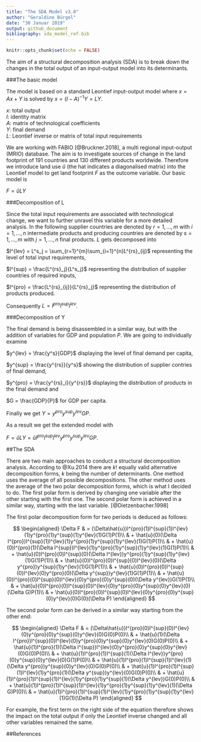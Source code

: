 ---
title: "The SDA Model v3.0"
author: "Geraldine Bürgel"
date: "30 Januar 2019"
output: github_document
bibliography: sda_model_ref.bib
---

```{r setup, include=FALSE}
knitr::opts_chunk$set(echo = FALSE)
```

The aim of a structural decomposition analysis (SDA) is to break down the changes in the total output of an input-output model into its determinants.

###The basic model

The model is based on a standard Leontief input-output model where $x = Ax + Y$ is solved by $x = (I - A)^{-1}Y = LY$.  

$x$: total output  
$I$: identity matrix  
$A$: matrix of technological coefficients  
$Y$: final demand  
$L$: Leontief inverse or matrix of total input requirements

We are working with FABIO [@Bruckner.2018], a multi regional input-output (MRIO) database. The aim is to investigate sources of change in the land footprint of 191 countries and 130 different products worldwide. Therefore we introduce land use $\hat{u}$ (the hat indicates a diagonalised matrix) into the Leontief model to get land footprint $F$ as the outcome variable. Our basic model is  

$F = \hat{u}LY$  

###Decomposition of L

Since the total input requirements are associated with technological change, we want to further unravel this variable for a more detailed analysis. In the following supplier countries are denoted by $r = 1,...,m$ with $i = 1,...,n$ intermediate products and producing countries are denoted by $s = 1,...,m$ with $j = 1,...,n$ final products. $L$ gets decomposed into  

$l^{lev} = L^s_j = \sum_{r=1}^{m}\sum_{i=1}^{n}L^{rs}_{ij}$ representing the level of total input requirements,  

$l^{sup} = \frac{L^{rs}_j}{L^s_j}$ representing the distribution of supplier countries of required inputs,   

$l^{pro} = \frac{L^{rs}_{ij}}{L^{rs}_j}$ representing the distribution of products produced.  

Consequently $L = l^{pro} l^{sup} l^{lev}$.

###Decomposition of Y

The final demand is being disassembled in a similar way, but with the addition of variables for GDP and population $P$. We are going to individually examine    

$y^{lev} = \frac{y^s}{GDP}$ displaying the level of final demand per capita,  

$y^{sup} = \frac{y^{rs}}{y^s}$ showing the distribution of supplier contries of final demand,  

$y^{pro} = \frac{y^{rs}_i}{y^{rs}}$ displaying the distribution of products in the final demand and  

$G = \frac{GDP}{P}$ for GDP per capita.  

Finally we get $Y = y^{pro} y^{sup} y^{lev} G P$.

As a result we get the extended model with  

$F = \hat{u}LY = \hat{u} l^{pro} l^{sup} l^{lev} y^{pro} y^{sup} y^{lev} G P$.

##The SDA

There are two main approaches to conduct a structural decomposition analysis. According to @Xu.2014 there are $k!$ equally valid alternative decomposition forms, $k$ being the number of determinants. One method uses the average of all possible decompositions. The other method uses the average of the two polar decomposition forms, which is what I decided to do. The first polar form is derived by changing one variable after the other starting with the first one. The second polar form is achieved in a similar way, starting with the last variable. [@Dietzenbacher.1998]  

The first polar decomposition form for two periods is deduced as follows:

$$
\begin{aligned}
\Delta F & = (\Delta\hat{u})l^{pro}(1)l^{sup}(1)l^{lev}(1)y^{pro}(1)y^{sup}(1)y^{lev}(1)G(1)P(1)\\
& + \hat{u}(0)(\Delta l^{pro})l^{sup}(1)l^{lev}(1)y^{pro}(1)y^{sup}(1)y^{lev}(1)G(1)P(1)\\
& + \hat{u}(0)l^{pro}(1)(\Delta l^{sup})l^{lev}(1)y^{pro}(1)y^{sup}(1)y^{lev}(1)G(1)P(1)\\
& + \hat{u}(0)l^{pro}(0)l^{sup}(0)(\Delta l^{lev})y^{pro}(1)y^{sup}(1)y^{lev}(1)G(1)P(1)\\
& + \hat{u}(0)l^{pro}(0)l^{sup}(0)l^{lev}(0)(\Delta y^{pro})y^{sup}(1)y^{lev}(1)G(1)P(1)\\
& + \hat{u}(0)l^{pro}(0)l^{sup}(0)l^{lev}(0)y^{pro}(0)(\Delta y^{sup})y^{lev}(1)G(1)P(1)\\
& + \hat{u}(0)l^{pro}(0)l^{sup}(0)l^{lev}(0)y^{pro}(0)y^{sup}(0)(\Delta y^{lev})G(1)P(1)\\
& + \hat{u}(0)l^{pro}(0)l^{sup}(0)l^{lev}(0)y^{pro}(0)y^{sup}(0)y^{lev}(0)(\Delta G)P(1)\\
& + \hat{u}(0)l^{pro}(0)l^{sup}(0)l^{lev}(0)y^{pro}(0)y^{sup}(0)y^{lev}(0)G(0)(\Delta P)
\end{aligned}
$$

The second polar form can be derived in a similar way starting from the other end:

$$
\begin{aligned}
\Delta F  & = (\Delta\hat{u})l^{pro}(0)l^{sup}(0)l^{lev}(0)y^{pro}(0)y^{sup}(0)y^{lev}(0)G(0)P(0)\\
& + \hat{u}(1)(\Delta l^{pro})l^{sup}(0)l^{lev}(0)y^{pro}(0)y^{sup}(0)y^{lev}(0)G(0)P(0)\\
& + \hat{u}(1)l^{pro}(1)(\Delta l^{sup})l^{lev}(0)y^{pro}(0)y^{sup}(0)y^{lev}(0)G(0)P(0)\\
& + \hat{u}(1)l^{pro}(1)l^{sup}(1)(\Delta l^{lev})y^{pro}(0)y^{sup}(0)y^{lev}(0)G(1)P(0)\\
& + \hat{u}(1)l^{pro}(1)l^{sup}(1)l^{lev}(1)(\Delta y^{pro})y^{sup}(0)y^{lev}(0)G(0)P(0)\\
& + \hat{u}(1)l^{pro}(1)l^{sup}(1)l^{lev}(1)y^{pro}(1)(\Delta y^{sup})y^{lev}(0)G(0)P(0)\\
& + \hat{u}(1)l^{pro}(1)l^{sup}(1)l^{lev}(1)y^{pro}(1)y^{sup}(1)(\Delta y^{lev})G(0)P(0)\\
& + \hat{u}(1)l^{pro}(1)l^{sup}(1)l^{lev}(1)y^{pro}(1)y^{sup}(1)y^{lev}(1)(\Delta G)P(0)\\
& + \hat{u}(1)l^{pro}(1)l^{sup}(1)l^{lev}(1)y^{pro}(1)y^{sup}(1)y^{lev}(1)G(1)(\Delta P)
\end{aligned}
$$

For example, the first term on the right side of the equation therefore shows the impact on the total output if only the Leontief inverse changed and all other variables remained the same.

##References